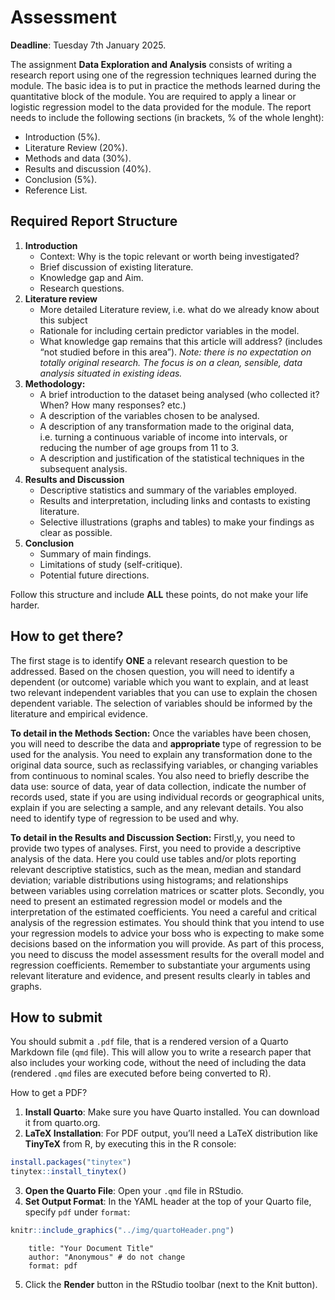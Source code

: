 # Assessment  {.unnumbered}

**Deadline**: Tuesday 7th January 2025.

The assignment **Data Exploration and Analysis** consists of writing a research report using one of the regression techniques learned during the module. The basic idea is to put in practice the methods learned during the quantitative block of the module. You are required to apply a linear or logistic regression model to the data provided for the module. The report needs to include the following sections (in brackets, % of the whole lenght):

 - Introduction (5%).
 - Literature Review (20%).
 - Methods and data (30%).
 - Results and discussion (40%).
 - Conclusion (5%).
 - Reference List.

## Required Report Structure

1. **Introduction**
	- Context: Why is the topic relevant or worth being investigated?
	- Brief discussion of existing literature.
	- Knowledge gap and Aim.
	- Research questions.
 2. **Literature review**
	- More detailed Literature review, i.e. what do we already know about this subject
	- Rationale for including certain predictor variables in the model.
	- What knowledge gap remains that this article will address? (includes "not studied before in this area"). *Note: there is no expectation on totally original research. The focus is on a clean, sensible, data analysis situated in existing ideas.*
3. **Methodology:**
	- A brief introduction to the dataset being analysed (who collected it? When? How many responses? etc.)
	- A description of the variables chosen to be analysed.
	- A description of any transformation made to the original data, i.e. turning a continuous variable of income into intervals, or reducing the number of age groups from 11 to 3.
	- A description and justification of the statistical techniques in the subsequent analysis.
4. **Results and Discussion**
	- Descriptive statistics and summary of the variables employed.
	- Results and interpretation, including links and contasts to existing literature.
	- Selective illustrations (graphs and tables) to make your findings as clear as possible.
5. **Conclusion**
	- Summary of main findings.
	- Limitations of study (self-critique).
	- Potential future directions.

Follow this structure and include **ALL** these points, do not make your life harder.

## How to get there?

The first stage is to identify **ONE**  a relevant research question to be addressed. Based on the chosen question, you will need to identify a dependent (or outcome) variable which you want to explain, and at least two relevant independent variables that you can use to explain the chosen dependent variable. The selection of variables should be informed by the literature and empirical evidence.

**To detail in the Methods Section:** Once the variables have been chosen, you will need to describe the data and **appropriate** type of regression to be used for the analysis. You need to explain any transformation done to the original data source, such as reclassifying variables, or changing variables from continuous to nominal scales. You also need to briefly describe the data use: source of data, year of data collection, indicate the number of records used, state if you are using individual records or geographical units, explain if you are selecting a sample, and any relevant details. You also need to identify type of regression to be used and why. 

**To detail in the Results and Discussion Section:** Firstl,y, you need to provide two types of analyses. First, you need to provide a descriptive analysis of the data. Here you could use tables and/or plots reporting relevant descriptive statistics, such as the mean, median and standard deviation; variable distributions using histograms; and relationships between variables using correlation matrices or scatter plots. Secondly, you need to present an estimated regression model or models and the interpretation of the estimated coefficients. You need a careful and critical analysis of the regression estimates. You should think that you intend to use your regression models to advice your boss who is expecting to make some decisions based on the information you will provide. As part of this process, you need to discuss the model assessment results for the overall model and regression coefficients. Remember to substantiate your arguments using relevant literature and evidence, and present results clearly in tables and graphs.

## How to submit
You should submit a `.pdf` file, that is a rendered version of a Quarto Markdown file (`qmd` file). This will allow you to write a research paper that also includes your working code, without the need of including the data (rendered `.qmd` files are executed before being converted to R).

How to get a PDF?

1.  **Install Quarto**: Make sure you have Quarto installed. You can download it from quarto.org.
2.  **LaTeX Installation**: For PDF output, you’ll need a LaTeX distribution like **TinyTeX** from R, by executing this in the R console:
        
```r
install.packages("tinytex")
tinytex::install_tinytex()
```
   
3.  **Open the Quarto File**: Open your `.qmd` file in RStudio.
4.  **Set Output Format**: In the YAML header at the top of your Quarto file, specify `pdf` under `format`:

```r
knitr::include_graphics("../img/quartoHeader.png")
```
    
```
    title: "Your Document Title"
    author: "Anonymous" # do not change
    format: pdf
```  

5.  Click the **Render** button in the RStudio toolbar (next to the Knit button).
